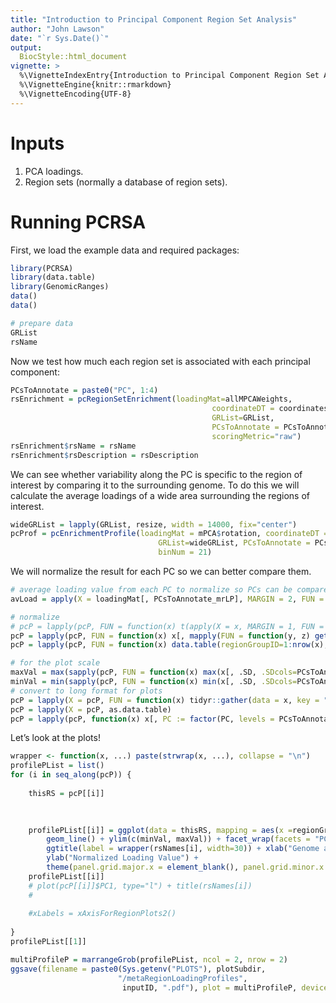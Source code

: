 ```yaml
---
title: "Introduction to Principal Component Region Set Analysis"
author: "John Lawson"
date: "`r Sys.Date()`"
output: 
  BiocStyle::html_document
vignette: >
  %\VignetteIndexEntry{Introduction to Principal Component Region Set Analysis}
  %\VignetteEngine{knitr::rmarkdown}
  %\VignetteEncoding{UTF-8}
---
```



# Inputs

1. PCA loadings.
2. Region sets (normally a database of region sets).

# Running PCRSA

First, we load the example data and required packages:

```r
library(PCRSA)
library(data.table)
library(GenomicRanges)
data()
data()

```

```r
# prepare data
GRList 
rsName
```

Now we test how much each region set is associated with each principal component:

```r
PCsToAnnotate = paste0("PC", 1:4)
rsEnrichment = pcRegionSetEnrichment(loadingMat=allMPCAWeights, 
                                             coordinateDT = coordinates, 
                                             GRList=GRList, 
                                             PCsToAnnotate = PCsToAnnotate, 
                                             scoringMetric="raw")
rsEnrichment$rsName = rsName
rsEnrichment$rsDescription = rsDescription
```

We can see whether variability along the PC is specific to the region of 
interest by comparing it to the surrounding genome. To do this we will 
calculate the average loadings of a wide area surrounding the regions of interest.

```r
wideGRList = lapply(GRList, resize, width = 14000, fix="center")
pcProf = pcEnrichmentProfile(loadingMat = mPCA$rotation, coordinateDT = coordinateDT,
                                 GRList=wideGRList, PCsToAnnotate = PCsToAnnotate,
                                 binNum = 21)
```

We will normalize the result for each PC so we can better compare them.

```r
# average loading value from each PC to normalize so PCs can be compared with each other
avLoad = apply(X = loadingMat[, PCsToAnnotate_mrLP], MARGIN = 2, FUN = function(x) mean(abs(x)))

# normalize
# pcP = lapply(pcP, FUN = function(x) t(apply(X = x, MARGIN = 1, FUN = function(y) y - c(0, avLoad))))
pcP = lapply(pcP, FUN = function(x) x[, mapply(FUN = function(y, z) get(y) - z, y=PCsToAnnotate_mrLP, z = avLoad)])
pcP = lapply(pcP, FUN = function(x) data.table(regionGroupID=1:nrow(x), x))

# for the plot scale
maxVal = max(sapply(pcP, FUN = function(x) max(x[, .SD, .SDcols=PCsToAnnotate_mrLP])))
minVal = min(sapply(pcP, FUN = function(x) min(x[, .SD, .SDcols=PCsToAnnotate_mrLP])))
# convert to long format for plots
pcP = lapply(X = pcP, FUN = function(x) tidyr::gather(data = x, key = "PC", value="loading_value", PCsToAnnotate_mrLP))
pcP = lapply(X = pcP, as.data.table)
pcP = lapply(pcP, function(x) x[, PC := factor(PC, levels = PCsToAnnotate_mrLP)])
```

Let's look at the plots!

```r
wrapper <- function(x, ...) paste(strwrap(x, ...), collapse = "\n") 
profilePList = list()
for (i in seq_along(pcP)) {
    
    thisRS = pcP[[i]]
    

    
    profilePList[[i]] = ggplot(data = thisRS, mapping = aes(x =regionGroupID , y = loading_value)) + 
        geom_line() + ylim(c(minVal, maxVal)) + facet_wrap(facets = "PC") + 
        ggtitle(label = wrapper(rsNames[i], width=30)) + xlab("Genome around Region Set, 14 kb") + 
        ylab("Normalized Loading Value") + 
        theme(panel.grid.major.x = element_blank(), panel.grid.minor.x = element_blank(), axis.text.x = element_blank(), axis.ticks.x = element_blank())
    profilePList[[i]]
    # plot(pcP[[i]]$PC1, type="l") + title(rsNames[i])
    # 
    
    #xLabels = xAxisForRegionPlots2()
    
}
profilePList[[1]]

multiProfileP = marrangeGrob(profilePList, ncol = 2, nrow = 2)
ggsave(filename = paste0(Sys.getenv("PLOTS"), plotSubdir,
                        "/metaRegionLoadingProfiles", 
                         inputID, ".pdf"), plot = multiProfileP, device = "pdf", limitsize = FALSE)
```


